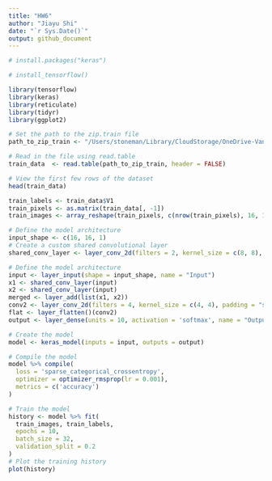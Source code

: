 ```yaml
---
title: "HW6"
author: "Jiayu Shi"
date: "`r Sys.Date()`"
output: github_document
---
```


```r
# install.packages("keras")
```

```r
# install_tensorflow()
```

```r
library(tensorflow)
library(keras)
library(reticulate)
library(tidyr)
library(ggplot2)
```

```r
# Set the path to the zip.train file
path_to_zip_train <- "/Users/stoneman/Library/CloudStorage/OneDrive-Vanderbilt/Machine\ Learning/Machine-Learning-HW/HW6/zip.train"

# Read in the file using read.table
train_data  <- read.table(path_to_zip_train, header = FALSE)

# View the first few rows of the dataset
head(train_data)
```

```r
train_labels <- train_data$V1
train_pixels <- as.matrix(train_data[, -1])
train_images <- array_reshape(train_pixels, c(nrow(train_pixels), 16, 16, 1))
```


```r
# Define the model architecture
input_shape <- c(16, 16, 1)
# Create a custom shared convolutional layer
shared_conv_layer <- layer_conv_2d(filters = 2, kernel_size = c(8, 8), padding = "same", activation = "relu", input_shape = input_shape)

# Define the model architecture
input <- layer_input(shape = input_shape, name = "Input")
x1 <- shared_conv_layer(input)
x2 <- shared_conv_layer(input)
merged <- layer_add(list(x1, x2))
conv2 <- layer_conv_2d(filters = 4, kernel_size = c(4, 4), padding = "same", activation = "relu", name = "Conv_Layer_2")(merged)
flat <- layer_flatten()(conv2)
output <- layer_dense(units = 10, activation = 'softmax', name = "Output_Layer")(flat)

# Create the model
model <- keras_model(inputs = input, outputs = output)

# Compile the model
model %>% compile(
  loss = 'sparse_categorical_crossentropy',
  optimizer = optimizer_rmsprop(lr = 0.001),
  metrics = c('accuracy')
)

# Train the model
history <- model %>% fit(
  train_images, train_labels,
  epochs = 10,
  batch_size = 32,
  validation_split = 0.2
)
# Plot the training history
plot(history)
```

